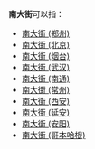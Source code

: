 '''南大街'''可以指：
*[[南大街_(郑州)|南大街 (郑州)]]
*[[南大街_(北京)|南大街 (北京)]]
*[[南大街_(烟台)|南大街 (烟台)]]
*[[南大街_(武汉)|南大街 (武汉)]]
*[[南大街_(南通)|南大街 (南通)]]
*[[南大街_(常州)|南大街 (常州)]]
*[[南大街_(西安)|南大街 (西安)]]
*[[南大街_(延安)|南大街 (延安)]]
*[[南大街_(安阳)|南大街 (安阳)]]
*[[南大街_(哥本哈根)|南大街 (哥本哈根)]]
{{disambig|Cat=街道名消歧义}}